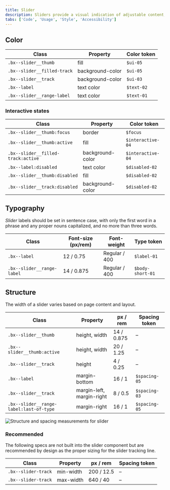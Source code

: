 ```yaml
---
title: Slider
description: Sliders provide a visual indication of adjustable content, where the user can move the handle along a horizontal track to increase or decrease the value.
tabs: ['Code', 'Usage', 'Style', 'Accessibility']
---
```


## Color

| Class                       | Property         | Color token |
| --------------------------- | ---------------- | ----------- |
| `.bx--slider__thumb`        | fill             | `$ui-05`    |
| `.bx--slider__filled-track` | background-color | `$ui-05`    |
| `.bx--slider__track`        | background-color | `$ui-03`    |
| `.bx--label`                | text color       | `$text-02`  |
| `.bx--slider__range-label`  | text color       | `$text-01`  |

### Interactive states

| Class                              | Property         | Color token       |
| ---------------------------------- | ---------------- | ----------------- |
| `.bx--slider__thumb:focus`         | border           | `$focus`          |
| `.bx--slider__thumb:active`        | fill             | `$interactive-04` |
| `.bx--slider__filled-track:active` | background-color | `$interactive-04` |
| `.bx--label:disabled`              | text color       | `$disabled-02`    |
| `.bx--slider__thumb:disabled`      | fill             | `$disabled-02`    |
| `.bx--slider__track:disabled`      | background-color | `$disabled-02`    |

## Typography

_Slider_ labels should be set in sentence case, with only the first word in a phrase and any proper nouns capitalized, and no more than three words.

| Class                      | Font-size (px/rem) | Font-weight   | Type token       |
| -------------------------- | ------------------ | ------------- | ---------------- |
| `.bx--label`               | 12 / 0.75          | Regular / 400 | `$label-01`      |
| `.bx--slider__range-label` | 14 / 0.875         | Regular / 400 | `$body-short-01` |

## Structure

The width of a slider varies based on page content and layout.

| Class                                   | Property                  | px / rem   | Spacing token |
| --------------------------------------- | ------------------------- | ---------- | ------------- |
| `.bx--slider__thumb`                    | height, width             | 14 / 0.875 | –             |
| `.bx--slider__thumb:active`             | height, width             | 20 / 1.25  | –             |
| `.bx--slider__track`                    | height                    | 4 / 0.25   | –             |
| `.bx--label`                            | margin-bottom             | 16 / 1     | `$spacing-05` |
| `.bx--slider__track`                    | margin-left, margin-right | 8 / 0.5    | `$spacing-03` |
| `.bx--slider__range-label:last-of-type` | margin-right              | 16 / 1     | `$spacing-05` |

<div className="image--fixed">

![Structure and spacing measurements for slider](images/slider-style-1.jpg)

</div>

### Recommended

The following specs are not built into the slider component but are recommended by design as the proper sizing for the slider tracking line.

| Class               | Property  | px / rem   | Spacing token |
| ------------------- | --------- | ---------- | ------------- |
| `.bx--slider-track` | min-width | 200 / 12.5 | –             |
| `.bx--slider-track` | max-width | 640 / 40   | –             |
